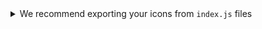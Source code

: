 <details>
    <summary>We recommend exporting your icons from <code>index.js</code> files</summary>

    ```jsx
    // assets/index.js

    import { createIcon } from "@workleap/orbiter-ui";
    import { ReactComponent as Azure } from "./icon-azure.svg";
    import { ReactComponent as Filter } from "./icon-filter.svg";

    export const AzureMajorIcon = createIcon(Azure);
    export const FilterMajorIcon = createIcon(Filter);
    ```

    ```jsx
    import { AzureMajorIcon, FilterMajorIcon } from "./assets";

    () => (
        <>
            <AzureMajorIcon />
            <FilterMajorIcon />
        </>
    );
    ```
</details>
